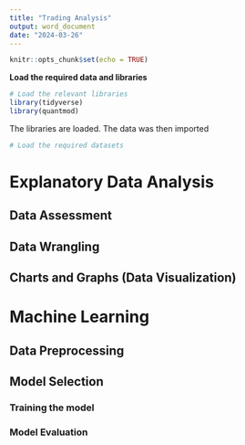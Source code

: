 ```yaml
---
title: "Trading Analysis"
output: word_document
date: "2024-03-26"
---
```


```r
knitr::opts_chunk$set(echo = TRUE)
```

**Load the required data and libraries**

```r
# Load the relevant libraries
library(tidyverse)
library(quantmod)
```

The libraries are loaded. The data was then imported

```r
# Load the required datasets
```

# Explanatory Data Analysis 
## Data Assessment

## Data Wrangling 

## Charts and Graphs (Data Visualization)


# Machine Learning 
## Data Preprocessing 

## Model Selection
### Training the model

### Model Evaluation

